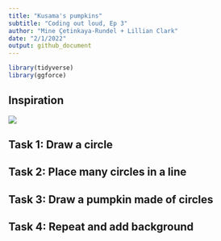 ```yaml
---
title: "Kusama's pumpkins"
subtitle: "Coding out loud, Ep 3"
author: "Mine Çetinkaya-Rundel + Lillian Clark"
date: "2/1/2022"
output: github_document
---
```


```r
library(tidyverse)
library(ggforce)
```

## Inspiration

![](images/kusamas-pumpkins.jpeg)

## Task 1: Draw a circle



## Task 2: Place many circles in a line



## Task 3: Draw a pumpkin made of circles



## Task 4: Repeat and add background
